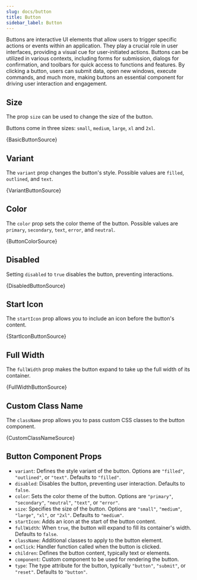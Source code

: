 ```yaml
---
slug: docs/button
title: Button
sidebar_label: Button
---
```


Buttons are interactive UI elements that allow users to trigger specific actions or events within an application.
They play a crucial role in user interfaces, providing a visual cue for user-initiated actions.
Buttons can be utilized in various contexts, including forms for submission, dialogs for confirmation,
and toolbars for quick access to functions and features. By clicking a button, users can submit data,
open new windows, execute commands, and much more, making buttons an essential component for driving user
interaction and engagement.

## Size

The prop `size` can be used to change the size of the button.

Buttons come in three sizes: `small`, `medium`, `large`, `xl` and `2xl`.



<CodeSample>
    <ButtonSizeDemo/>
</CodeSample>

<CodeBlock language="tsx">{BasicButtonSource}</CodeBlock>


## Variant

The `variant` prop changes the button's style. Possible values are `filled`, `outlined`, and `text`.


<CodeSample>
    <VariantButtonDemo/>
</CodeSample>

<CodeBlock language="tsx">{VariantButtonSource}</CodeBlock>

## Color

The `color` prop sets the color theme of the button. Possible values are `primary`, `secondary`, `text`, `error`, and `neutral`.


<CodeSample>
    <ButtonColorDemo/>
</CodeSample>

<CodeBlock language="tsx">{ButtonColorSource}</CodeBlock>

## Disabled

Setting `disabled` to `true` disables the button, preventing interactions.


<CodeSample>
    <DisabledButtonDemo/>
</CodeSample>

<CodeBlock language="tsx">{DisabledButtonSource}</CodeBlock>

## Start Icon

The `startIcon` prop allows you to include an icon before the button's content.


<CodeSample>
    <StartIconButtonDemo/>
</CodeSample>

<CodeBlock language="tsx">{StartIconButtonSource}</CodeBlock>

## Full Width

The `fullWidth` prop makes the button expand to take up the full width of its container.


<CodeSample>
    <FullWidthButtonDemo/>
</CodeSample>

<CodeBlock language="tsx">{FullWidthButtonSource}</CodeBlock>

## Custom Class Name

The `className` prop allows you to pass custom CSS classes to the button component.


<CodeSample>
    <CustomClassNameButtonDemo/>
</CodeSample>

<CodeBlock language="tsx">{CustomClassNameSource}</CodeBlock>

## Button Component Props

- `variant`: Defines the style variant of the button. Options are `"filled"`, `"outlined"`, or `"text"`. Defaults to `"filled"`.
- `disabled`: Disables the button, preventing user interaction. Defaults to `false`.
- `color`: Sets the color theme of the button. Options are `"primary"`, `"secondary"`, `"neutral"`, `"text"`, or `"error"`.
- `size`: Specifies the size of the button. Options are `"small"`, `"medium"`, `"large"`, `"xl"`, or `"2xl"`. Defaults to `"medium"`.
- `startIcon`: Adds an icon at the start of the button content.
- `fullWidth`: When `true`, the button will expand to fill its container's width. Defaults to `false`.
- `className`: Additional classes to apply to the button element.
- `onClick`: Handler function called when the button is clicked.
- `children`: Defines the button content, typically text or elements.
- `component`: Custom component to be used for rendering the button.
- `type`: The type attribute for the button, typically `"button"`, `"submit"`, or `"reset"`. Defaults to `"button"`.




